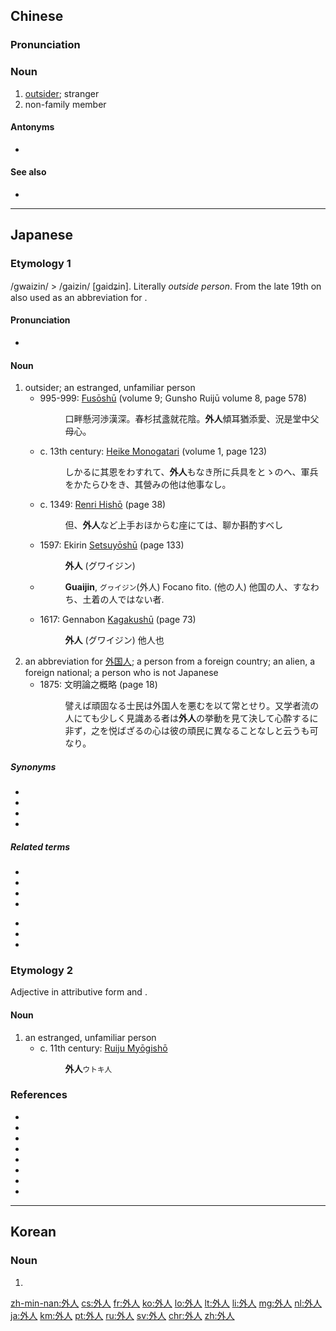 ==Chinese==
{{zh-forms}}

===Pronunciation===
{{zh-pron
|m=wàirén
|c=ngoi6 jan4
|h=pfs=ngoi-ngìn
|mn=gōa-lâng/xm:gōa-lîn/zz:gōa-jîn
|cat=n
}}

===Noun===
{{zh-noun}}

# [[outsider]]; stranger
# non-family member

====Antonyms====
* {{zh-l|自己人}}

====See also====
* {{zh-l|內人}}

----

==Japanese==
{{ja-kanjitab|外|人}}
{{wikipedia|Gaijin}}

===Etymology 1===
/gwaizin/ > /gaizin/ [gaidʑin]. Literally ''outside person''. From the late 19th on also used as an abbreviation for {{m|ja|外国人|tr=gaikokujin}}.

====Pronunciation====
* {{IPA|[ɡaid͡ʑin]|lang=ja}}

====Noun====
{{ja-noun|がいじん|hhira=ぐゎいじん}}

# outsider; an estranged, unfamiliar person
#* 995-999: [[w:Fusōshū|Fusōshū]] (volume 9; Gunsho Ruijū volume 8, page 578)
#*: 口畔懸河渉漢深。春杉拭盞就花陰。'''外人'''傾耳猶添愛、況是堂中父母心。
#* c. 13th century: [[w:Heike Monogatari|Heike Monogatari]] (volume 1, page 123)
#*: しかるに其恩をわすれて、'''外人'''もなき所に兵具をとゝのへ、軍兵をかたらひをき、其營みの他は他事なし。
#* c. 1349: [[w:Renri Hishō|Renri Hishō]] (page 38)
#*: 但、'''外人'''など上手おほからむ座にては、聊か斟酌すべし
#* 1597: Ekirin [[w:Setsuyōshū|Setsuyōshū]] (page 133)
#*: '''外人''' (グワイジン)
#* {{RQ:Nippo Jisho|314}}
#*: '''Guaijin''', <small>グヮイジン</small>(外人) Focano fito. (他の人) 他国の人、すなわち、土着の人ではない者.
#* 1617: Gennabon [[w:Kagakushū|Kagakushū]] (page 73)
#*: '''外人''' (グワイジン) 他人也
# an abbreviation for [[外国人]]; a person from a foreign country; an alien, a foreign national; a person who is not Japanese
#* 1875: 文明論之概略 (page 18)
#*: 譬えば頑固なる士民は外国人を悪むを以て常とせり。又学者流の人にても少しく見識ある者は'''外人'''の挙動を見て決して心酔するに非ず，之を悦ばざるの心は彼の頑民に異なることなしと云うも可なり。

=====Synonyms=====
* {{l|ja|異人|tr=ijin}}
* {{l|ja|外国人|tr=gaikokujin}}
* {{l|ja|異国人|tr=ikokujin}}
* {{l|ja|異邦人|tr=ihōjin}}

=====Related terms=====
{{rel-top}}
* {{l|ja|外人記者|tr=gaijinkisha}}
* {{l|ja|外人選手|tr=gaijinsenshu}}
* {{l|ja|外人部隊|tr=gaijinbutai}}
* {{l|ja|外人向き|tr=gaijimmuki}}
{{rel-mid}}
* {{l|ja|外人向け|tr=gaijimmuke}}
* {{l|ja|内外人|tr=naigaijin}}
* {{l|ja|不良外人|tr=furyōgaijin}}
{{rel-bottom}}

===Etymology 2===
Adjective {{m|ja|疎い|tr=utoi||unacquainted}} in attributive form and {{m|ja|人|tr=hito||person}}.

====Noun====
{{ja-noun|うとき ひと}}

# an estranged, unfamiliar person
#* c. 11th century: [[w:Ruiju Myōgishō|Ruiju Myōgishō]]
#*: '''外人'''<small>ウトキ人</small>

===References===
* {{R:Nippo Jisho}}
* {{cite-book
|last=Fukuzawa
|first=Yukichi
|authorlink=w:Fukuzawa Yukichi
|title=Bunmeiron no Gairyaku
|publisher=[[w:Iwanami Shoten Publishing|Iwanami Shoten]]
|date=1995
|origyear=1875
|location=Tōkyō
|isbn=4-00-331021-7
}}
* {{cite-book
|last=Hanawa
|first=Hokiichi
|title=Gunsho Ruijū
|volume=8
|publisher=Zoku Gunsho Ruijū Kanseikai
|date=1960
|location=Tōkyō
}}
* {{cite-book
|last=Kamei
|first=Takashi
|title=Kagakushū: Gennabon
|publisher=Iwanami Shoten
|date=1944
|origyear=1617
|location=Tōkyō
}}
* {{cite-book
|last=Kidō
|first=Saizō
|coauthors=Imoto Nōichi
|title=Iwanami Nihon Koten Bungaku Taikei: Renga Ronshū, Haironshū
|publisher=[[w:Iwanami Shoten Publishing|Iwanami Shoten]]
|year=1961
|language=Japanese
|isbn=4-00-060066-4
}}
* {{cite-book
|last=Takagi
|first=Ichinosuke
|coauthors=Masao Ozawa, Kaoru Atsumi, Haruhiko Kindaichi
|title=Nihon Koten Bungaku Taikei 32: [[w:Heike Monogatari|Heike Monogatari]] 1
|publisher=[[w:Iwanami Shoten Publishing|Iwanami Shoten]]
|date=1959
|isbn=4-00-060032-X
|language=Japanese
}}
* {{cite-book
|last=Tasaka
|first=Junko
|title=Fusōshū: Kōhon to Sakuin
|publisher=Tōka Shobō
|date=1985
|origyear=995-999
|location=Fukuoka
}}
* {{cite-book
|title=Fukkoku Nihon Koten Zenshū: Setsuyōshū
|publisher=Gendai Shichō Shinsha
|date=2006
|origyear=1597
|location=Tōkyō
|isbn=4-329-02519-1
}}

----

==Korean==
{{ko-hanjatab}}

===Noun===
{{ko-noun|hj|hangeul=외인}}

# {{hanja form of|외인|[[foreigner]], [[alien]]}}

[[zh-min-nan:外人]]
[[cs:外人]]
[[fr:外人]]
[[ko:外人]]
[[lo:外人]]
[[lt:外人]]
[[li:外人]]
[[mg:外人]]
[[nl:外人]]
[[ja:外人]]
[[km:外人]]
[[pt:外人]]
[[ru:外人]]
[[sv:外人]]
[[chr:外人]]
[[zh:外人]]